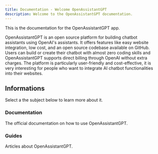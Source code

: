 ```yaml
---
title: Documentation - Welcome OpenAssistantGPT
description: Welcome to the OpenAssistantGPT documentation.
---
```


This is the documentation for the OpenAssistantGPT app.

OpenAssistantGPT is an open source platform for building chatbot assistants using OpenAI's assistants. It offers features like easy website integration, low cost, and an open source codebase available on GitHub. Users can build or create their chatbot with almost zero coding skills and OpenAssistantGPT supports direct billing through OpenAI without extra charges. The platform is particularly user-friendly and cost-effective, it is very interesting for people who want to integrate AI chatbot functionalities into their websites.

## Informations

Select a the subject below to learn more about it.

<div className="grid sm:grid-cols-2 gap-4 mt-6">

<Card href="/docs/documentation">

### Documentation

The official documentation on how to use OpenAssistantGPT.

</Card>

<Card href="/guides">

### Guides

Articles about OpenAssistantGPT.

</Card>


</div>
